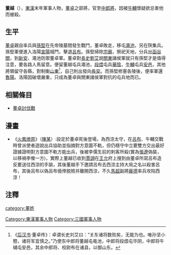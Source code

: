 {{Otheruses|董越|other=同名或類似名的其它條目描述}}
'''董越'''（{{Bd|？||192年}}），[[東漢|東漢]]末年軍事人物，[[董卓|董卓]]之部將，官至[[中郎將|中郎將]]，因被[[牛輔|牛輔]]懷疑欲忌害他而被殺。

== 生平 ==
[[董卓|董卓]]親自率兵與[[孫堅|孫堅]]在先帝陵墓間發生戰鬥，董卓敗走，移屯[[澠池|澠池]]，另在陝集兵。孫堅軍便進入洛陽[[宣陽|宣陽]]城門，擊退[[呂布|呂布]]。孫堅掃除[[宗廟|宗廟]]，祭祀天地，分兵出[[函谷關|函谷關]]，到[[新安|新安]]、澠池防禦董卓軍。董卓對[[長史|長史]][[劉艾|劉艾]]說[[关东地方|關東]]諸侯軍就只有孫堅才是值得注意，要各路人馬留意。便留董越屯兵澠池，[[段煨|段煨]]屯兵[[華陰|華陰]]，[[牛輔|牛輔]]屯兵[[安邑|安邑]]，其他將領留守各縣，對制衡[[山東|山東]]<ref>《[[后汉书|后汉书]]·董卓传》：卓谓长史刘艾曰：“关东诸将数败矣，无能为也。唯孙坚小戆，诸将军宜慎之。”乃使东中郎将董越屯黾池，中郎将段煨屯华阴，中郎将牛辅屯安邑，其余中郎将、校尉布在诸县，以御山东。</ref>，自己則出發向[[長安|長安]]。而孫堅修塞各陵後，便率軍還[[魯陽|魯陽]]。洛陽因破壞嚴重，只成為董卓與關東諸侯軍對抗的屯兵地而已。

== 相關條目 ==
*[[董卓討伐戰|董卓討伐戰]]
==漫畫==
* 《[[火鳳燎原|火鳳燎原]]》（[[陳某|陳某]]）:設定於董卓死後登場，為西涼太守，在[[呂布|呂布]]、牛輔交戰時曾派使者遊說出兵協助並指摘對方意圖不軌，但仍穩守中立要雙方交出最好證據證明對方意圖不軌方能出兵，後被李儒生前的刺客所殺(實為[[張遼|張遼]]偽裝，以移禍李傕一方)，實際上董越已收到[[賈詡|賈詡]]在[[王允|王允]]府上搜到由董卓所寫呂布造反要送往西涼的手諭，其後董越手下邀請呂布去西涼主持大局之名以殺害呂布，其後呂布以偽呂布僥倖脱險并離開西涼，不久[[馬超|馬超]]副將[[龐德|龐德]]率兵攻陷西涼！

== 注釋 ==
<div class="references-small">
<references/>
</div>

[[Category:東漢軍事人物|Category:東漢軍事人物]]
[[Category:三國軍事人物|Category:三國軍事人物]]
[[category:董姓|category:董姓]]
